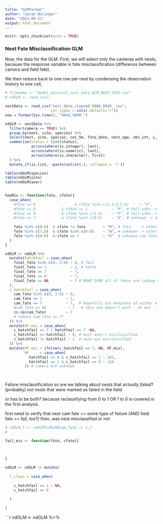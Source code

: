 ---
title: "GLMformat"
author: "Sarah Bolinger"
date: "2023-09-11"
output: html_document
---

```{r setup, include=FALSE}
knitr::opts_chunk$set(echo = TRUE)
```

### Nest Fate Misclassification GLM

Now, the data for the GLM. First, we will select only the cameras with
nests, because the response variable is fate misclassification
(difference between camera and field fate).

We then reduce back to one row per nest by condensing the observation
history to one cell,

```{r}
# filename <- "model_data/all_nest_data_GLM_0823_1555.csv"
# ndGLM <- read_csv()

nestData <- read_csv("nest_data_cleaned_0906_0949_.csv",
                     col_types = cols(.default="c"))
now = format(Sys.time(), "%m%d_%H%M_")
```


```{r}
ndGLM <- nestData %>% 
  filter(camera == TRUE) %>% 
  group_by(nest, site, species) %>%   
  select(nest, site, species, cov_5m, fate_date, nest_age, obs_int, i, j, k, final_fate, cam_fate, status, year )%>%
  summarize(status = list(status), 
            across(where(is.integer), last),
            across(where(is.numeric), last),
            across(where(is.character), first)
  ) %>%
  mutate_if(is.list, ~paste(unlist(.), collapse = '|'))

table(ndGLM$species)
table(ndGLM$site)
table(ndGLM$year)
 
```

```{r}
howMis <- function(fate, cfate){
  case_when(
    #fate == 0                  & cfate %in% c(2,3,4,5,6)     ~ "F", 
    #fate == 0            & cfate == 1           ~ "M", # fail-unkn -> hatch
    #fate == 0            & cfate %in% c(1:6)    ~ "M", # fail-unkn -> other
    #fate == 7            & cfate %in% c(0:6)    ~ "N", # unknown -> other
    
    fate %in% c(0:6)  & cfate != fate        ~ "M", # fate    -> other 
    fate %in% c(7,8)  & cfate %in% c(0:6)    ~ "N", # unknown -> other
    fate %in% c(0:6)  & cfate == 7           ~ "U"  # unknown cam fate
  )
}
```

```{r}
ndGLM <- ndGLM %>% 
  mutate(hatchfail = case_when(
    final_fate %in% c(0, 2:6) ~ 0, # fail
    final_fate == 1           ~ 1, # hatch
    final_fate == 7           ~ 7,
    final_fate == 8           ~ 7,
    final_fate == NA          ~ 7 # MAKE SURE all of these are coding correctly
  ),
  c_hatchfail = case_when(
    cam_fate %in% c(0, 2:6) ~ 0,
    cam_fate == 1           ~ 1,
    cam_fate == 7           ~ 7,  # hopefully not many/any of either of these
    #cam_fate == NA          ~ 7   # this one doesn't work - oh duh
    is.na(cam_fate)         ~ 7
    # remove cam_fate == 7?
  )) %>%
  mutate(HF_mis = case_when(
    c_hatchfail == 7 | hatchfail == 7 ~NA,
    c_hatchfail == hatchfail ~ 0, # nest wasn't misclassified
    c_hatchfail != hatchfail ~ 1  # nest was misclassified
  )) %>%
  mutate(HF_mis = ifelse(c_hatchfail == 7, NA, HF_mis),
         HF     = case_when(
           hatchfail == 0 & c_hatchfail == 1 ~ 101,
           hatchfail == 1 & c_hatchfail == 0 ~ 110
         )) # camera H/F unknown
  
  
```

Failure misclassification
so are we talking about nests that *actually failed*? (probably)
not nests that were marked as failed in the field

or has to be both? because reclassifying from 0 to 1 OR 1 to 0 is covered in the first
analysis.

first need to verify that nest cam fate == some type of failure
(AND field fate == fail, too?)
then, was nest misclassified or not

```{r}
# ndGLM_f <- ndGLM[ndGLM$cam_fate != 1,]
# 

fail_mis <- function(fate, cfate){
  
  
  
}

ndGLM <- ndGLM |> mutate(
  
  f_class = case_when(
    
    c_hatchfail == 1 ~ NA,
    c_hatchfail == 0
    
  )
  
)

```

```{r}
ndGLM <- ndGLM %>% 
